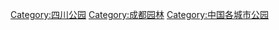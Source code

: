 [[Category:四川公园|Category:四川公园]]
[[Category:成都园林|Category:成都园林]]
[[Category:中国各城市公园|Category:中国各城市公园]]
